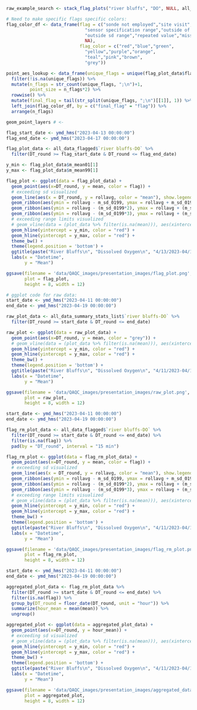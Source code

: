 
```r
raw_example_search <- stack_flag_plots("river bluffs", "DO", NULL, all_data_flagged)
```

```r
# Need to make specific flags specific colors:
flag_color_df <- data_frame(flag = c("sonde not employed","site visit","sv window",
                              "sensor specification range","outside of seasonal range","slope violation",
                              "outside sd range","repeated value","missing data",
                              NA),
                            flag_color = c("red","blue","green",
                              "yellow","purple","orange",
                              "teal","pink","brown",
                              "grey"))

point_aes_lookup <- data_frame(unique_flags = unique(flag_plot_data$flag)) %>% 
  filter(!is.na(unique_flags)) %>% 
  mutate(n_flags = str_count(unique_flags, ";\n")+1,
         point_size = n_flags*2) %>% 
  rowwise() %>% 
  mutate(final_flag = tail(str_split(unique_flags, ";\n")[[1]], 1)) %>%
  left_join(flag_color_df, by = c("final_flag" = "flag")) %>% 
  arrange(n_flags)

geom_point_layers # <-

flag_start_date <- ymd_hms("2023-04-13 00:00:00")
flag_end_date <- ymd_hms("2023-04-17 00:00:00")

flag_plot_data <- all_data_flagged$`river bluffs-DO` %>% 
  filter(DT_round >= flag_start_date & DT_round <= flag_end_date)

y_min <- flag_plot_data$m_mean01[1]
y_max <- flag_plot_data$m_mean99[1]

flag_plot <- ggplot(data = flag_plot_data) +
  geom_point(aes(x=DT_round, y = mean, color = flag)) +
  # exceeding sd visualized
  geom_line(aes(x = DT_round, y = rollavg, color = "mean"), show.legend = TRUE) +
  geom_ribbon(aes(ymin = rollavg - m_sd_0199, ymax = rollavg + m_sd_0199, x = DT_round), alpha = 0.1, color = NA) +
  geom_ribbon(aes(ymin = rollavg - (m_sd_0199*2), ymax = rollavg + (m_sd_0199*2), x = DT_round), alpha = 0.1, color = NA) +
  geom_ribbon(aes(ymin = rollavg - (m_sd_0199*3), ymax = rollavg + (m_sd_0199*3), x = DT_round), alpha = 0.1, color = NA) +
  # exceeding range limits visualized
  # geom_vline(data = (plot_data %>% filter(is.na(mean))), aes(xintercept = DT_round, color = flag)) +
  geom_hline(yintercept = y_min, color = "red") +
  geom_hline(yintercept = y_max, color = "red") +
  theme_bw() +
  theme(legend.position = 'bottom') +
  ggtitle(paste("River Bluffs\n", "Dissolved Oxygen\n", "4/13/2023-04/17/2023")) +
  labs(x = "Datetime",
       y = "Mean")

ggsave(filename = 'data/QAQC_images/presentation_images/flag_plot.png',
       plot = flag_plot,
       height = 8, width = 12)
```

```r
# ggplot code for raw data:
start_date <- ymd_hms("2023-04-11 00:00:00")
end_date <- ymd_hms("2023-04-19 00:00:00")

raw_plot_data <- all_data_summary_stats_list$`river bluffs-DO` %>% 
  filter(DT_round >= start_date & DT_round <= end_date)

raw_plot <- ggplot(data = raw_plot_data) +
  geom_point(aes(x=DT_round, y = mean, color = "grey")) +
  # geom_vline(data = (plot_data %>% filter(is.na(mean))), aes(xintercept = DT_round, color = flag)) +
  geom_hline(yintercept = y_min, color = "red") +
  geom_hline(yintercept = y_max, color = "red") +
  theme_bw() +
  theme(legend.position = 'bottom') +
  ggtitle(paste("River Bluffs\n", "Dissolved Oxygen\n", "4/11/2023-04/18/2023")) +
  labs(x = "Datetime",
       y = "Mean")

ggsave(filename = 'data/QAQC_images/presentation_images/raw_plot.png',
       plot = raw_plot,
       height = 8, width = 12)
```

```r
start_date <- ymd_hms("2023-04-11 00:00:00")
end_date <- ymd_hms("2023-04-19 00:00:00")

flag_rm_plot_data <- all_data_flagged$`river bluffs-DO` %>% 
  filter(DT_round >= start_date & DT_round <= end_date) %>% 
  filter(is.na(flag)) %>% 
  pad(by = "DT_round", interval = "15 min")

flag_rm_plot <- ggplot(data = flag_rm_plot_data) +
  geom_point(aes(x=DT_round, y = mean, color = flag)) +
  # exceeding sd visualized
  geom_line(aes(x = DT_round, y = rollavg, color = "mean"), show.legend = TRUE) +
  geom_ribbon(aes(ymin = rollavg - m_sd_0199, ymax = rollavg + m_sd_0199, x = DT_round), alpha = 0.1, color = NA) +
  geom_ribbon(aes(ymin = rollavg - (m_sd_0199*2), ymax = rollavg + (m_sd_0199*2), x = DT_round), alpha = 0.1, color = NA) +
  geom_ribbon(aes(ymin = rollavg - (m_sd_0199*3), ymax = rollavg + (m_sd_0199*3), x = DT_round), alpha = 0.1, color = NA) +
  # exceeding range limits visualized
  # geom_vline(data = (plot_data %>% filter(is.na(mean))), aes(xintercept = DT_round, color = flag)) +
  geom_hline(yintercept = y_min, color = "red") +
  geom_hline(yintercept = y_max, color = "red") +
  theme_bw() +
  theme(legend.position = 'bottom') +
  ggtitle(paste("River Bluffs\n", "Dissolved Oxygen\n", "4/11/2023-04/18/2023")) +
  labs(x = "Datetime",
       y = "Mean")

ggsave(filename = 'data/QAQC_images/presentation_images/flag_rm_plot.png',
       plot = flag_rm_plot,
       height = 8, width = 12)
```

```r
start_date <- ymd_hms("2023-04-11 00:00:00")
end_date <- ymd_hms("2023-04-19 00:00:00")

aggregated_plot_data <- flag_rm_plot_data %>% 
  filter(DT_round >= start_date & DT_round <= end_date) %>% 
  filter(is.na(flag)) %>% 
  group_by(DT_round = floor_date(DT_round, unit = "hour")) %>% 
  summarize(hour_mean = mean(mean)) %>% 
  ungroup()

aggregated_plot <- ggplot(data = aggregated_plot_data) +
  geom_point(aes(x=DT_round, y = hour_mean)) +
  # exceeding sd visualized
  # geom_vline(data = (plot_data %>% filter(is.na(mean))), aes(xintercept = DT_round, color = flag)) +
  geom_hline(yintercept = y_min, color = "red") +
  geom_hline(yintercept = y_max, color = "red") +
  theme_bw() +
  theme(legend.position = 'bottom') +
  ggtitle(paste("River Bluffs\n", "Dissolved Oxygen\n", "4/11/2023-04/18/2023")) +
  labs(x = "Datetime",
       y = "Mean")

ggsave(filename = 'data/QAQC_images/presentation_images/aggregated_data.png',
       plot = aggregated_plot,
       height = 8, width = 12)
```
